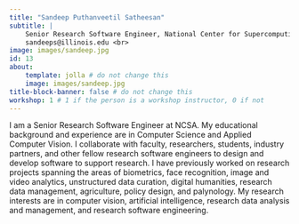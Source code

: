 ```yaml
---
title: "Sandeep Puthanveetil Satheesan"
subtitle: | 
    Senior Research Software Engineer, National Center for Supercomputing Applications, University of Illinois Urbana-Champaign <br>
    sandeeps@illinois.edu <br>
image: images/sandeep.jpg
id: 13 
about:
    template: jolla # do not change this
    image: images/sandeep.jpg
title-block-banner: false # do not change this
workshop: 1 # 1 if the person is a workshop instructor, 0 if not
---
```


I am a Senior Research Software Engineer at NCSA. My educational background and experience are in Computer Science and Applied Computer Vision. I collaborate with faculty, researchers, students, industry partners, and other fellow research software engineers to design and develop software to support research. I have previously worked on research projects spanning the areas of biometrics, face recognition, image and video analytics, unstructured data curation, digital humanities, research data management, agriculture, policy design, and palynology. My research interests are in computer vision, artificial intelligence, research data analysis and management, and research software engineering.
